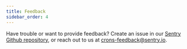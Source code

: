 ```yaml
---
title: Feedback
sidebar_order: 4
---
```


Have trouble or want to provide feedback? Create an issue in our [Sentry Github repository](https://github.com/getsentry/sentry/issues/new/choose), or reach out to us at [crons-feedback@sentry.io](mailto:crons-feedback@sentry.io).
